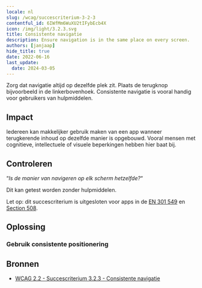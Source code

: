 ```yaml
---
locale: nl
slug: /wcag/succescriterium-3-2-3
contentful_id: 6IWfMm6WuXU2tIFybEcb4X
icon: /img/light/3.2.3.svg
title: Consistente navigatie
description: Ensure navigation is in the same place on every screen.
authors: [janjaap]
hide_title: true
date: 2022-06-16
last_update:
  date: 2024-03-05
---
```


<Hero
  title="Consistente navigatie"
  image="/img/light/3.2.3.svg"
  alt="WCAG 3.2.3 - Logo"
  prefix="Succescriterium 3.2.3"
  suffix="Niveau AA"
/>

Zorg dat navigatie altijd op dezelfde plek zit. Plaats de terugknop bijvoorbeeld in de linkerbovenhoek. Consistente navigatie is vooral handig voor gebruikers van hulpmiddelen.

## Impact

Iedereen kan makkelijker gebruik maken van een app wanneer terugkerende inhoud op dezelfde manier is opgebouwd. Vooral mensen met cognitieve, intellectuele of visuele beperkingen hebben hier baat bij.

## Controleren

“*Is de manier van navigeren op elk scherm hetzelfde?*“

Dit kan getest worden zonder hulpmiddelen.

Let op: dit succescriterium is uitgesloten voor apps in de [EN 301 549](/nl/richtlijnen/en-301-549) en [Section 508](/nl/richtlijnen/section-508).

## Oplossing

### Gebruik consistente positionering

<CodeSample id="element-position" locale="nl"/>

## Bronnen

- [WCAG 2.2 - Succescriterium 3.2.3 - Consistente navigatie](https://www.w3.org/Translations/WCAG22-nl/#consistente-navigatie)
